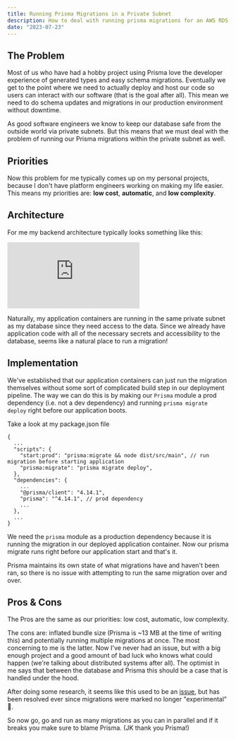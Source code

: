 ```yaml
---
title: Running Prisma Migrations in a Private Subnet
description: How to deal with running prisma migrations for an AWS RDS instance that is running in a private subnet.
date: "2023-07-23"
---
```


## The Problem

Most of us who have had a hobby project using Prisma love the developer experience of generated types and easy schema migrations.
Eventually we get to the point where we need to actually deploy and host our code so users can interact with our software (that is the goal after all).
This mean we need to do schema updates and migrations in our production environment without downtime.

As good software engineers we know to keep our database safe from the outside world via private subnets.
But this means that we must deal with the problem of running our Prisma migrations within the private subnet as well.

## Priorities

Now this problem for me typically comes up on my personal projects, because I don't have platform engineers working on making my life easier.
This means my priorities are: **low cost**, **automatic**, and **low complexity**.

## Architecture

For me my backend architecture typically looks something like this:

<div
  style={{
    width: "660px",
    height: "340px",
    margin: "10px",
    position: "relative",
  }}
>
  <iframe
    allowfullscreen
    frameborder="0"
    style={{ width: "660px", height: "340px", "pointer-events": "none" }}
    src="https://lucid.app/documents/embedded/53942ca1-d74d-4190-a7e0-5b6f009ea749"
    id="TdCcGj3-CkVz"
  ></iframe>
</div>

Naturally, my application containers are running in the same private subnet as my database since they need access to the data.
Since we already have application code with all of the necessary secrets and accessibility to the database, seems like a natural place to run a migration!

## Implementation

We've established that our application containers can just run the migration themselves without some sort of complicated build step in our deployment pipeline.
The way we can do this is by making our `Prisma` module a prod dependency (i.e. not a dev dependency) and running `prisma migrate deploy` right before our application boots.

Take a look at my package.json file

```
{
  ...
  "scripts": {
    "start:prod": "prisma:migrate && node dist/src/main", // run migration before starting application
    "prisma:migrate": "prisma migrate deploy",
  },
  "dependencies": {
    ...
    "@prisma/client": "4.14.1",
    "prisma": "^4.14.1", // prod dependency
    ...
  },
  ...
}
```

We need the `prisma` module as a production dependency because it is running the migration in our deployed application container.
Now our prisma migrate runs right before our application start and that's it.

Prisma maintains its own state of what migrations have and haven't been ran, so there is no issue with attempting to run the same migration over and over.

## Pros & Cons

The Pros are the same as our priorities: low cost, automatic, low complexity.

The cons are: inflated bundle size (Prisma is ~13 MB at the time of writing this) and potentially running multiple migrations at once.
The most concerning to me is the latter. Now I've never had an issue, but with a big enough project and a good amount of bad luck who knows what could happen (we're talking about distributed systems after all).
The optimist in me says that between the database and Prisma this should be a case that is handled under the hood.

After doing some research, it seems like this used to be an [issue](https://github.com/prisma/prisma/discussions/3759),
but has been resolved ever since migrations were marked no longer "experimental" 🎉.

So now go, go and run as many migrations as you can in parallel and if it breaks you make sure to blame Prisma. (JK thank you Prisma!)
